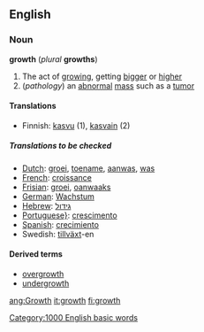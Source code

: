 ==English==
===Noun===
'''growth''' (''plural'' '''growths''')

#The act of [[growing]], getting [[bigger]] or [[higher]]
#(''pathology'') an [[abnormal]] [[mass]] such as a [[tumor]]

====Translations====
*Finnish: [[kasvu]] (1), [[kasvain]] (2)

=====Translations to be checked=====
{{checktrans}}
*[[Dutch]]: [[groei]], [[toename]], [[aanwas]], [[was]]
*[[French]]: [[croissance]]
*[[Frisian]]: [[groei]], [[oanwaaks]]
*[[German]]: [[Wachstum]]
*[[Hebrew]]: [[גידול]]
*[[Portuguese}]]: [[crescimento]]
*[[Spanish]]: [[crecimiento]]
*Swedish: [[tillväxt]]-en

====Derived terms====
*[[overgrowth]]
*[[undergrowth]]

[[Category:1000 English basic words]]

[[ang:Growth]]
[[it:growth]]
[[fi:growth]]